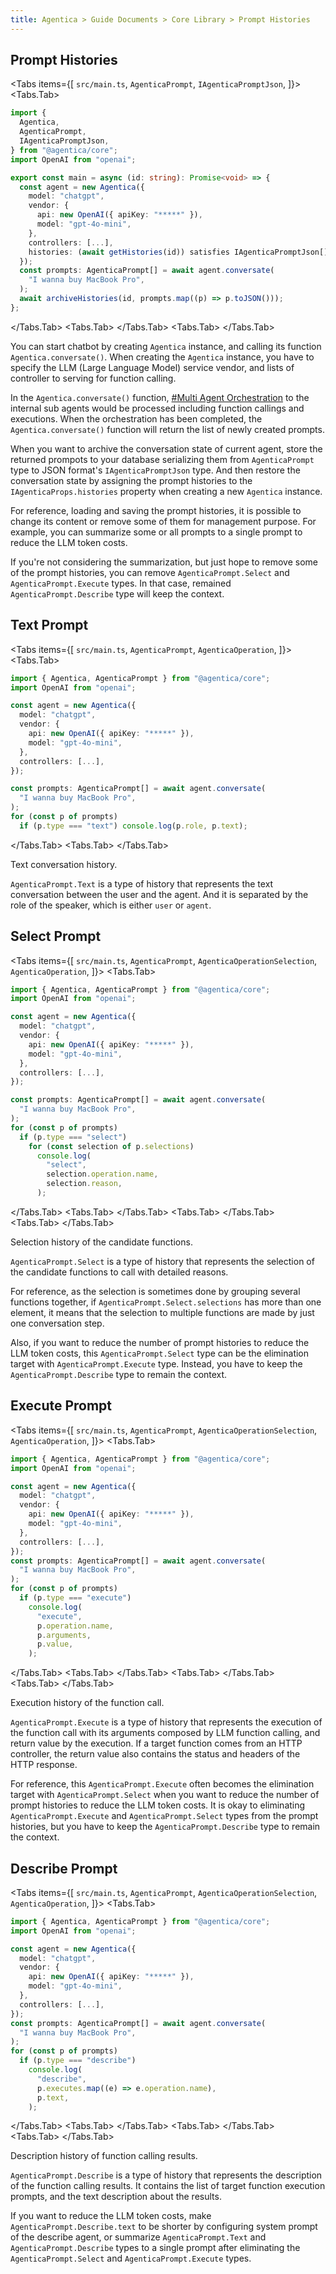 ```yaml
---
title: Agentica > Guide Documents > Core Library > Prompt Histories
---
```



## Prompt Histories
<Tabs items={[
  <code>src/main.ts</code>,
  <code>AgenticaPrompt</code>,
  <code>IAgenticaPromptJson</code>,
]}>
  <Tabs.Tab>
```typescript filename="src/main.ts" showLineNumbers {16, 21}
import {
  Agentica,
  AgenticaPrompt,
  IAgenticaPromptJson,
} from "@agentica/core";
import OpenAI from "openai";

export const main = async (id: string): Promise<void> => {
  const agent = new Agentica({
    model: "chatgpt",
    vendor: {
      api: new OpenAI({ apiKey: "*****" }),
      model: "gpt-4o-mini",
    },
    controllers: [...],
    histories: (await getHistories(id)) satisfies IAgenticaPromptJson[],
  });
  const prompts: AgenticaPrompt[] = await agent.conversate(
    "I wanna buy MacBook Pro",
  );
  await archiveHistories(id, prompts.map((p) => p.toJSON()));
};
```
  </Tabs.Tab>
  <Tabs.Tab>
    <AgenticaPromptSnippet />
  </Tabs.Tab>
  <Tabs.Tab>
    <AgenticaOperationSelectionSnippet />
  </Tabs.Tab>
</Tabs>

You can start chatbot by creating `Agentica` instance, and calling its function `Agentica.conversate()`. When creating the `Agentica` instance, you have to specify the LLM (Large Language Model) service vendor, and lists of controller to serving for function calling.

In the `Agentica.conversate()` function, [#Multi Agent Orchestration](/docs/concepts/function-calling/#orchestration-strategy) to the internal sub agents would be processed including function callings and executions. When the orchestration has been completed, the `Agentica.conversate()` function will return the list of newly created prompts.

When you want to archive the conversation state of current agent, store the returned prompots to your database serializing them from `AgenticaPrompt` type to JSON format's `IAgenticaPromptJson` type. And then restore the conversation state by assigning the prompt histories to the `IAgenticaProps.histories` property when creating a new `Agentica` instance.

For reference, loading and saving the prompt histories, it is possible to change its content or remove some of them for management purpose. For example, you can summarize some or all prompts to a single prompt to reduce the LLM token costs.

If you're not considering the summarization, but just hope to remove some of the prompt histories, you can remove `AgenticaPrompt.Select` and `AgenticaPrompt.Execute` types. In that case, remained `AgenticaPrompt.Describe` type will keep the context.




## Text Prompt
<Tabs items={[
  <code>src/main.ts</code>,
  <code>AgenticaPrompt</code>,
  <code>AgenticaOperation</code>,
]}>
  <Tabs.Tab>
```typescript filename="src/main.ts" showLineNumbers {17}
import { Agentica, AgenticaPrompt } from "@agentica/core";
import OpenAI from "openai";

const agent = new Agentica({
  model: "chatgpt",
  vendor: {
    api: new OpenAI({ apiKey: "*****" }),
    model: "gpt-4o-mini",
  },
  controllers: [...],
});

const prompts: AgenticaPrompt[] = await agent.conversate(
  "I wanna buy MacBook Pro",
);
for (const p of prompts)
  if (p.type === "text") console.log(p.role, p.text);
```
  </Tabs.Tab>
  <Tabs.Tab>
    <AgenticaPromptSnippet />
  </Tabs.Tab>
</Tabs>

Text conversation history.

`AgenticaPrompt.Text` is a type of history that represents the text conversation between the user and the agent. And it is separated by the role of the speaker, which is either `user` or `agent`.




## Select Prompt
<Tabs items={[
  <code>src/main.ts</code>,
  <code>AgenticaPrompt</code>,
  <code>AgenticaOperationSelection</code>,
  <code>AgenticaOperation</code>,
]}>
  <Tabs.Tab>
```typescript filename="src/main.ts" showLineNumbers {17}
import { Agentica, AgenticaPrompt } from "@agentica/core";
import OpenAI from "openai";

const agent = new Agentica({
  model: "chatgpt",
  vendor: {
    api: new OpenAI({ apiKey: "*****" }),
    model: "gpt-4o-mini",
  },
  controllers: [...],
});

const prompts: AgenticaPrompt[] = await agent.conversate(
  "I wanna buy MacBook Pro",
);
for (const p of prompts)
  if (p.type === "select")
    for (const selection of p.selections) 
      console.log(
        "select",
        selection.operation.name,
        selection.reason,
      );
```
  </Tabs.Tab>
  <Tabs.Tab>
    <AgenticaPromptSnippet />
  </Tabs.Tab>
  <Tabs.Tab>
    <AgenticaOperationSelectionSnippet />
  </Tabs.Tab>
  <Tabs.Tab>
    <AgenticaOperationSnippet />
  </Tabs.Tab>
</Tabs>

Selection history of the candidate functions.

`AgenticaPrompt.Select` is a type of history that represents the selection of the candidate functions to call with detailed reasons.

For reference, as the selection is sometimes done by grouping several functions together, if `AgenticaPrompt.Select.selections` has more than one element, it means that the selection to multiple functions are made by just one conversation step.

Also, if you want to reduce the number of prompt histories to reduce the LLM token costs, this `AgenticaPrompt.Select` type can be the elimination target with `AgenticaPrompt.Execute` type. Instead, you have to keep the `AgenticaPrompt.Describe` type to remain the context.



## Execute Prompt
<Tabs items={[
  <code>src/main.ts</code>,
  <code>AgenticaPrompt</code>,
  <code>AgenticaOperationSelection</code>,
  <code>AgenticaOperation</code>,
]}>
  <Tabs.Tab>
```typescript filename="src/main.ts" showLineNumbers
import { Agentica, AgenticaPrompt } from "@agentica/core";
import OpenAI from "openai";

const agent = new Agentica({
  model: "chatgpt",
  vendor: {
    api: new OpenAI({ apiKey: "*****" }),
    model: "gpt-4o-mini",
  },
  controllers: [...],
});
const prompts: AgenticaPrompt[] = await agent.conversate(
  "I wanna buy MacBook Pro",
);
for (const p of prompts)
  if (p.type === "execute")
    console.log(
      "execute",
      p.operation.name,
      p.arguments,
      p.value,
    );
```
  </Tabs.Tab>
  <Tabs.Tab>
    <AgenticaPromptSnippet />
  </Tabs.Tab>
  <Tabs.Tab>
    <AgenticaOperationSelectionSnippet />
  </Tabs.Tab>
  <Tabs.Tab>
    <AgenticaOperationSnippet />
  </Tabs.Tab>
</Tabs>

Execution history of the function call.

`AgenticaPrompt.Execute` is a type of history that represents the execution of the function call with its arguments composed by LLM function calling, and return value by the execution. If a target function comes from an HTTP controller, the return value also contains the status and headers of the HTTP response.

For reference, this `AgenticaPrompt.Execute` often becomes the elimination target with `AgenticaPrompt.Select` when you want to reduce the number of prompt histories to reduce the LLM token costs. It is okay to eliminating `AgenticaPrompt.Execute` and `AgenticaPrompt.Select` types from the prompt histories, but you have to keep the `AgenticaPrompt.Describe` type to remain the context.




## Describe Prompt
<Tabs items={[
  <code>src/main.ts</code>,
  <code>AgenticaPrompt</code>,
  <code>AgenticaOperationSelection</code>,
  <code>AgenticaOperation</code>,
]}>
  <Tabs.Tab>
```typescript filename="src/main.ts" showLineNumbers
import { Agentica, AgenticaPrompt } from "@agentica/core";
import OpenAI from "openai";

const agent = new Agentica({
  model: "chatgpt",
  vendor: {
    api: new OpenAI({ apiKey: "*****" }),
    model: "gpt-4o-mini",
  },
  controllers: [...],
});
const prompts: AgenticaPrompt[] = await agent.conversate(
  "I wanna buy MacBook Pro",
);
for (const p of prompts)
  if (p.type === "describe")
    console.log(
      "describe",
      p.executes.map((e) => e.operation.name),
      p.text,
    );
```
  </Tabs.Tab>
  <Tabs.Tab>
    <AgenticaPromptSnippet />
  </Tabs.Tab>
  <Tabs.Tab>
    <AgenticaOperationSelectionSnippet />
  </Tabs.Tab>
  <Tabs.Tab>
    <AgenticaOperationSnippet />
  </Tabs.Tab>
</Tabs>

Description history of function calling results.

`AgenticaPrompt.Describe` is a type of history that represents the description of the function calling results. It contains the list of target function execution prompts, and the text description about the results.

If you want to reduce the LLM token costs, make `AgenticaPrompt.Describe.text` to be shorter by configuring system prompt of the describe agent, or summarize `AgenticaPrompt.Text` and `AgenticaPrompt.Describe` types to a single prompt after eliminating the `AgenticaPrompt.Select` and `AgenticaPrompt.Execute` types.